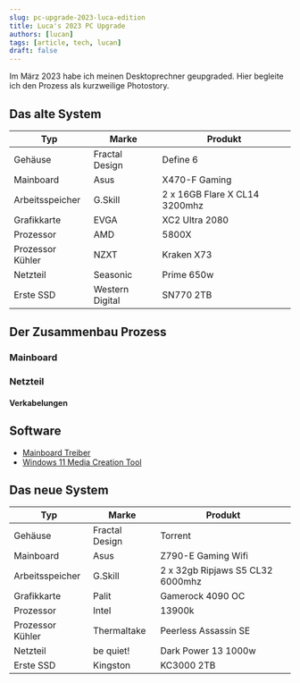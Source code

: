 ```yaml
---
slug: pc-upgrade-2023-luca-edition
title: Luca's 2023 PC Upgrade
authors: [lucan]
tags: [article, tech, lucan]
draft: false
---
```



Im März 2023 habe ich meinen Desktoprechner geupgraded. Hier begleite ich den Prozess als kurzweilige Photostory.

<!--truncate-->

## Das alte System

|  Typ   |  Marke   |  Produkt   |
|-----|-----|-----|
| Gehäuse    |  Fractal Design   |  Define 6   |
|  Mainboard   |  Asus   |  X470-F Gaming   |
|  Arbeitsspeicher   |   G.Skill  |  2 x 16GB Flare X CL14 3200mhz  |
|  Grafikkarte   |  EVGA   |  XC2 Ultra 2080   |
|  Prozessor   |  AMD  |  5800X   |
|   Prozessor Kühler  |  NZXT   |  Kraken X73   |
|   Netzteil  |  Seasonic   |  Prime 650w   |
|  Erste SSD   |  Western Digital   |  SN770 2TB   |

## Der Zusammenbau Prozess

### Mainboard

### Netzteil

#### Verkabelungen

## Software

- [Mainboard Treiber](https://rog.asus.com/de/motherboards/rog-strix/rog-strix-z790-e-gaming-wifi-model)
- [Windows 11 Media Creation Tool](https://www.microsoft.com/de-de/software-download/windows11)

## Das neue System

|  Typ   |  Marke   |  Produkt   |
|-----|-----|-----|
| Gehäuse    |  Fractal Design   |  Torrent   |
|  Mainboard   |  Asus   |  Z790-E Gaming Wifi  |
|  Arbeitsspeicher   |  G.Skill   |  2 x 32gb Ripjaws S5 CL32  6000mhz |
|  Grafikkarte   |  Palit   |  Gamerock 4090 OC   |
|  Prozessor   |  Intel   |  13900k   |
|   Prozessor Kühler  |  Thermaltake   |  Peerless Assassin SE   |
|   Netzteil  |  be quiet!   |  Dark Power 13 1000w   |
|  Erste SSD   |  Kingston   |  KC3000 2TB   |
